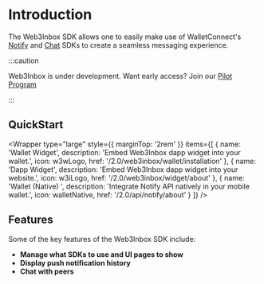 
# Introduction

The Web3Inbox SDK allows one to easily make use of WalletConnect's [Notify](../api/notify/about) and [Chat](../api/chat/about) SDKs to create a seamless messaging experience.

:::caution

Web3Inbox is under development. Want early access? Join our [Pilot Program](https://walletconnect.com/partners)

:::

## QuickStart

<Wrapper
  type="large"
  style={{
    marginTop: '2rem'
  }}
  items={[
    {
      name: 'Wallet Widget',
      description: 'Embed Web3Inbox dapp widget into your wallet.',
      icon: w3wLogo,
      href: '/2.0/web3inbox/wallet/installation'
    },
    {
      name: 'Dapp Widget',
      description: 'Embed Web3Inbox dapp widget into your website.',
      icon: w3iLogo,
      href: '/2.0/web3inbox/widget/about'
    },
    {
      name: 'Wallet (Native) ',
      description: 'Integrate Notify API natively in your mobile wallet.',
      icon: walletNative,
      href: '/2.0/api/notify/about'
    }
  ]}
/>

## Features

Some of the key features of the Web3Inbox SDK include:

- **Manage what SDKs to use and UI pages to show**
- **Display push notification history**
- **Chat with peers**
